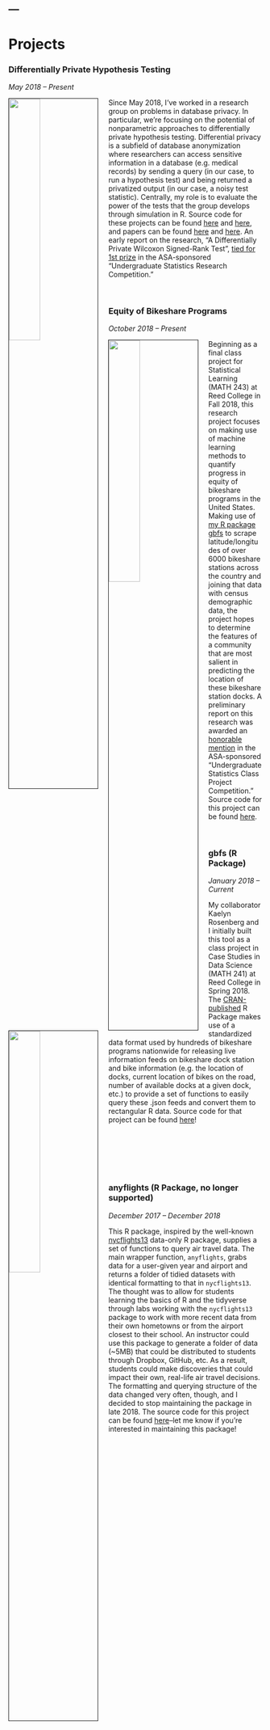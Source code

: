 ---
---

<link rel="stylesheet" href="styles.css" type="text/css">

# Projects

### Differentially Private Hypothesis Testing  

*May 2018 -- Present*


<img src="images/dpht.png" style="width:35%; border:1px solid; margin-right: 20px" align="left"> Since May 2018, I've worked in a research group on problems in database privacy. In particular, we're focusing on the potential of nonparametric approaches to differentially private hypothesis testing. Differential privacy is a subfield of database anonymization where researchers can access sensitive information in a database (e.g. medical records) by sending a query (in our case, to run a hypothesis test) and being returned a privatized output (in our case, a noisy test statistic). Centrally, my role is to evaluate the power of the tests that the group develops through simulation in R. Source code for these projects can be found [here](https://github.com/simonpcouch/non-pm-dpht) and [here](https://github.com/simonpcouch/wilcoxon), and papers can be found [here](https://arxiv.org/abs/1809.01635) and [here](https://arxiv.org/abs/1903.09364). An early report on the research, "A Differentially Private Wilcoxon Signed-Rank Test", [tied for 1st prize](https://www.causeweb.org/usproc/usresp/2018/fall/winners) in the ASA-sponsored "Undergraduate Statistics Research Competition."

<br>

### Equity of Bikeshare Programs  

*October 2018 -- Present*

<img src="images/bikeshare.png" style="width:35%; border:1px solid; margin-right: 20px" align="left"> Beginning as a final class project for Statistical Learning (MATH 243) at Reed College in Fall 2018, this research project focuses on making use of machine learning methods to quantify progress in equity of bikeshare programs in the United States. Making use of [my R package gbfs](https://github.com/ds-civic-data/gbfs) to scrape latitude/longitudes of over 6000 bikeshare stations across the country and joining that data with census demographic data, the project hopes to determine the features of a community that are most salient in predicting the location of these bikeshare station docks. A preliminary report on this research was awarded an [honorable mention](https://www.causeweb.org/usproc/usclap/2018/fall/winners) in the ASA-sponsored "Undergraduate Statistics Class Project Competition." Source code for this project can be found [here](https://github.com/simonpcouch/bikeshare).

<br>

### gbfs (R Package)

*January 2018 -- Current*

<img src="images/gbfs.png" style="width:35%; border:1px solid; margin-right: 20px" align="left"> My collaborator Kaelyn Rosenberg and I initially built this tool as a class project in Case Studies in Data Science (MATH 241) at Reed College in Spring 2018. The [CRAN-published](https://cran.r-project.org/web/packages/gbfs/gbfs.pdf) R Package makes use of a standardized data format used by hundreds of bikeshare programs nationwide for releasing live information feeds on bikeshare dock station and bike information (e.g. the location of docks, current location of bikes on the road, number of available docks at a given dock, etc.) to provide a set of functions to easily query these .json feeds and convert them to rectangular R data. Source code for that project can be found [here](https://github.com/ds-civic-data/gbfs)!

<br>

<br>

<br>

### anyflights (R Package, no longer supported)

*December 2017 -- December 2018*

This R package, inspired by the well-known [nycflights13](https://github.com/hadley/nycflights13) data-only R package, supplies a set of functions to query air travel data. The main wrapper function, `anyflights`, grabs data for a user-given year and airport and returns a folder of tidied datasets with identical formatting to that in `nycflights13`. The thought was to allow for students learning the basics of R and the tidyverse through labs working with the `nycflights13` package to work with more recent data from their own hometowns or from the airport closest to their school. An instructor could use this package to generate a folder of data (~5MB) that could be distributed to students through Dropbox, GitHub, etc. As a result, students could make discoveries that could impact their own, real-life air travel decisions. The formatting and querying structure of the data changed very often, though, and I decided to stop maintaining the package in late 2018. The source code for this project can be found [here](https://github.com/simonpcouch/anyflights)--let me know if you're interested in maintaining this package!
